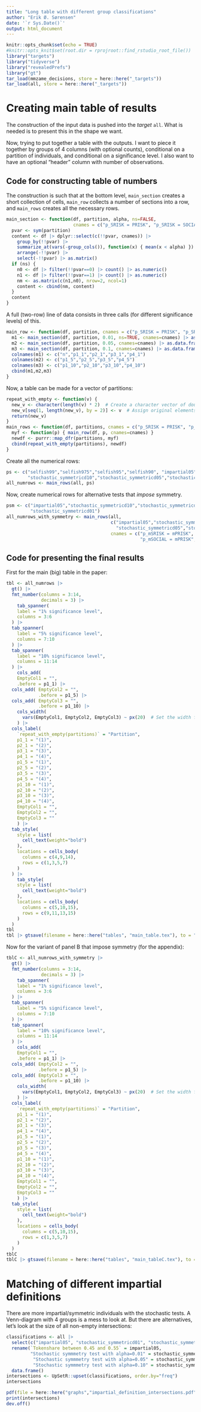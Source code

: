 ```yaml
---
title: "Long table with different group classifications"
author: "Erik Ø. Sørensen"
date: '`r Sys.Date()`'
output: html_document
---
```


```r
knitr::opts_chunk$set(echo = TRUE)
#knitr::opts_knit$set(root.dir = rprojroot::find_rstudio_root_file())
library("targets")
library("tidyverse")
library("revealedPrefs")
library("gt")
tar_load(mmzame_decisions, store = here::here("_targets"))
tar_load(all, store = here::here("_targets"))
```


# Creating main table of results

The construction of the input data is pushed into the *target* `all`. What
is needed is to present this in the shape we want.

Now, trying to put together a table with the outputs. I want to piece it 
together by groups of 4 columns (with optional counts), conditional on 
a partition of individuals, and conditional on a significance level. I also 
want to have an optional "header" column with number of observations.


## Code for constructing table of numbers
The construction is such that at the bottom level, `main_section` creates
a short collection of cells, `main_row` collects a number of sections
into a row, and `main_rows` creates all the necessary rows. 


```r
main_section <- function(df, partition, alpha, ns=FALSE,
                         cnames = c("p_SRISK = PRISK", "p_SRISK = SOCIAL", "p_SOCIAL = PRISK", "p_ALL DOMAINS")) {
  pvar <- sym(partition)
  content <- df |> dplyr::select(c(!!pvar, cnames)) |>
    group_by(!!pvar) |>
    summarize_at(vars(-group_cols()), function(x) { mean(x < alpha) }) |>
    arrange(-!!pvar) |>
    select(-!!pvar) |> as.matrix()
  if (ns) {
    n0 <- df |> filter(!!pvar==0) |> count() |> as.numeric()
    n1 <- df |> filter(!!pvar==1) |> count() |> as.numeric()
    nm <- as.matrix(c(n1,n0), nrow=2, ncol=1)
    content <- cbind(nm, content)
  }
  content
}
```


A full (two-row) line of data consists in three calls (for different significance levels) of this.

```r
main_row <- function(df, partition, cnames = c("p_SRISK = PRISK", "p_SRISK = SOCIAL", "p_SOCIAL = PRISK", "p_ALL DOMAINS")) {
  m1 <- main_section(df, partition, 0.01, ns=TRUE, cnames=cnames) |> as.data.frame()
  m2 <- main_section(df, partition, 0.05, cnames=cnames) |> as.data.frame()
  m3 <- main_section(df, partition, 0.1, cnames=cnames) |> as.data.frame()
  colnames(m1) <- c("n","p1_1","p2_1","p3_1","p4_1")
  colnames(m2) <- c("p1_5","p2_5","p3_5","p4_5")
  colnames(m3) <- c("p1_10","p2_10","p3_10","p4_10")
  cbind(m1,m2,m3)
}
```

Now, a table can be made for a vector of partitions:
```r
repeat_with_empty <- function(v) {
  new_v <- character(length(v) * 2)  # Create a character vector of double length, initialized with empty strings
  new_v[seq(1, length(new_v), by = 2)] <- v  # Assign original elements to every other position
  return(new_v)
}
main_rows <- function(df, partitions, cnames = c("p_SRISK = PRISK", "p_SRISK = SOCIAL", "p_SOCIAL = PRISK", "p_ALL DOMAINS")) {
  myf <- function(p) { main_row(df, p, cnames=cnames) }
  newdf <- purrr::map_dfr(partitions, myf) 
  cbind(repeat_with_empty(partitions), newdf)
}
```

Create all the numerical rows:

```r
ps <- c("selfish99","selfish975","selfish95","selfish90", "impartial05",
        "stochastic_symmetricd10","stochastic_symmetricd05","stochastic_symmetricd01")
all_numrows <- main_rows(all, ps)
```

Now, create numerical rows for alternative tests that *impose* symmetry.

```r
psm <- c("impartial05","stochastic_symmetricd10","stochastic_symmetricd05",
         "stochastic_symmetricd01")
all_numrows_with_symmetry <- main_rows(all,
                                       c("impartial05","stochastic_symmetricd10",
                                         "stochastic_symmetricd05","stochastic_symmetricd01"),
                                       cnames = c("p_mSRISK = mPRISK", "p_mSRISK = mSOCIAL", 
                                                  "p_mSOCIAL = mPRISK", "p_mALL DOMAINS"))
```



## Code for presenting the final results

First for the main (big) table in the paper:

```r
tbl <- all_numrows |> 
  gt() |>
  fmt_number(columns = 3:14,
             decimals = 3) |>
    tab_spanner(
    label = "1% significance level",
    columns = 3:6
  ) |>
  tab_spanner(
    label = "5% significance level",
    columns = 7:10
  ) |>
  tab_spanner(
    label = "10% significance level",
    columns = 11:14
  ) |>
    cols_add(
    EmptyCol1 = "",
    .before = p1_1) |>
  cols_add( EmptyCol2 = "",
            .before = p1_5) |>
  cols_add( EmptyCol3 = "",
            .before = p1_10) |>
    cols_width(
      vars(EmptyCol1, EmptyCol2, EmptyCol3) ~ px(20)  # Set the width for the empty columns
    ) |>
  cols_label(
    `repeat_with_empty(partitions)` = "Partition",
    p1_1 = "(1)",
    p2_1 = "(2)",
    p3_1 = "(3)",
    p4_1 = "(4)",
    p1_5 = "(1)",
    p2_5 = "(2)",
    p3_5 = "(3)",
    p4_5 = "(4)",
    p1_10 = "(1)",
    p2_10 = "(2)",
    p3_10 = "(3)",
    p4_10 = "(4)",
    EmptyCol1 = "",
    EmptyCol2 = "",
    EmptyCol3 = ""
    ) |>
  tab_style(
    style = list(
      cell_text(weight="bold")
    ),
    locations = cells_body(
      columns = c(4,9,14),
      rows = c(1,3,5,7)
    )
  ) |>
    tab_style(
    style = list(
      cell_text(weight="bold")
    ),
    locations = cells_body(
      columns = c(5,10,15),
      rows = c(9,11,13,15)
    )
  )
tbl
tbl |> gtsave(filename = here::here("tables", "main_table.tex"), to = "latex")
```

Now for the variant of panel B that impose symmetry (for the appendix):


```r
tblC <- all_numrows_with_symmetry |> 
  gt() |>
  fmt_number(columns = 3:14,
             decimals = 3) |>
    tab_spanner(
    label = "1% significance level",
    columns = 3:6
  ) |>
  tab_spanner(
    label = "5% significance level",
    columns = 7:10
  ) |>
  tab_spanner(
    label = "10% significance level",
    columns = 11:14
  ) |>
    cols_add(
    EmptyCol1 = "",
    .before = p1_1) |>
  cols_add( EmptyCol2 = "",
            .before = p1_5) |>
  cols_add( EmptyCol3 = "",
            .before = p1_10) |>
    cols_width(
      vars(EmptyCol1, EmptyCol2, EmptyCol3) ~ px(20)  # Set the width for the empty columns
    ) |>
  cols_label(
    `repeat_with_empty(partitions)` = "Partition",
    p1_1 = "(1)",
    p2_1 = "(2)",
    p3_1 = "(3)",
    p4_1 = "(4)",
    p1_5 = "(1)",
    p2_5 = "(2)",
    p3_5 = "(3)",
    p4_5 = "(4)",
    p1_10 = "(1)",
    p2_10 = "(2)",
    p3_10 = "(3)",
    p4_10 = "(4)",
    EmptyCol1 = "",
    EmptyCol2 = "",
    EmptyCol3 = ""
    ) |>
  tab_style(
    style = list(
      cell_text(weight="bold")
    ),
    locations = cells_body(
      columns = c(5,10,15),
      rows = c(1,3,5,7)
    )
  )
tblC
tblC |> gtsave(filename = here::here("tables", "main_tableC.tex"), to = "latex")
```




# Matching of different impartial definitions

There are more impartial/symmetric individuals with the stochastic tests. 
A Venn-diagram with 4 groups is a mess to look at. But there are alternatives,
let's look at the size of all non-empty intersections:

```r
classifications <- all |> 
  select(c("impartial05", "stochastic_symmetricd01", "stochastic_symmetricd05", "stochastic_symmetricd10")) |>
  rename(`Tokenshare between 0.45 and 0.55` = impartial05,
         "Stochastic symmmetry test with alpha=0.01" = stochastic_symmetricd01,
          "Stochastic symmmetry test with alpha=0.05" = stochastic_symmetricd05,
          "Stochastic symmmetry test with alpha=0.10" = stochastic_symmetricd10) |>
  data.frame() 
intersections <- UpSetR::upset(classifications, order.by="freq") 
intersections

pdf(file = here::here("graphs","impartial_definition_intersections.pdf"), onefile=FALSE, width = 6.3, height = 3.93)
print(intersections)
dev.off()
```

